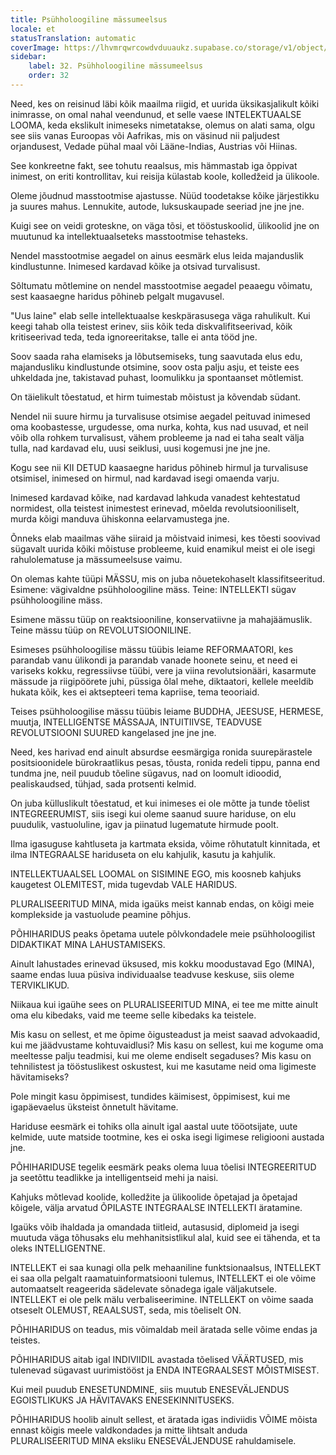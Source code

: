 ```yaml
---
title: Psühholoogiline mässumeelsus
locale: et
statusTranslation: automatic
coverImage: https://lhvmrqwrcowdvduuaukz.supabase.co/storage/v1/object/public/strapi-uploads/small_cover-educacion-fundamental.webp-2d51a7828a2b1309555be27f7e2a61a0.webp
sidebar:
    label: 32. Psühholoogiline mässumeelsus
    order: 32
---
```

Need, kes on reisinud läbi kõik maailma riigid, et uurida üksikasjalikult kõiki inimrasse, on omal nahal veendunud, et selle vaese INTELEKTUAALSE LOOMA, keda ekslikult inimeseks nimetatakse, olemus on alati sama, olgu see siis vanas Euroopas või Aafrikas, mis on väsinud nii paljudest orjandusest, Vedade pühal maal või Lääne-Indias, Austrias või Hiinas.

See konkreetne fakt, see tohutu reaalsus, mis hämmastab iga õppivat inimest, on eriti kontrollitav, kui reisija külastab koole, kolledžeid ja ülikoole.

Oleme jõudnud masstootmise ajastusse. Nüüd toodetakse kõike järjestikku ja suures mahus. Lennukite, autode, luksuskaupade seeriad jne jne jne.

Kuigi see on veidi groteskne, on väga tõsi, et tööstuskoolid, ülikoolid jne on muutunud ka intellektuaalseteks masstootmise tehasteks.

Nendel masstootmise aegadel on ainus eesmärk elus leida majanduslik kindlustunne. Inimesed kardavad kõike ja otsivad turvalisust.

Sõltumatu mõtlemine on nendel masstootmise aegadel peaaegu võimatu, sest kaasaegne haridus põhineb pelgalt mugavusel.

"Uus laine" elab selle intellektuaalse keskpärasusega väga rahulikult. Kui keegi tahab olla teistest erinev, siis kõik teda diskvalifitseerivad, kõik kritiseerivad teda, teda ignoreeritakse, talle ei anta tööd jne.

Soov saada raha elamiseks ja lõbutsemiseks, tung saavutada elus edu, majandusliku kindlustunde otsimine, soov osta palju asju, et teiste ees uhkeldada jne, takistavad puhast, loomulikku ja spontaanset mõtlemist.

On täielikult tõestatud, et hirm tuimestab mõistust ja kõvendab südant.

Nendel nii suure hirmu ja turvalisuse otsimise aegadel peituvad inimesed oma koobastesse, urgudesse, oma nurka, kohta, kus nad usuvad, et neil võib olla rohkem turvalisust, vähem probleeme ja nad ei taha sealt välja tulla, nad kardavad elu, uusi seiklusi, uusi kogemusi jne jne jne.

Kogu see nii KII DETUD kaasaegne haridus põhineb hirmul ja turvalisuse otsimisel, inimesed on hirmul, nad kardavad isegi omaenda varju.

Inimesed kardavad kõike, nad kardavad lahkuda vanadest kehtestatud normidest, olla teistest inimestest erinevad, mõelda revolutsiooniliselt, murda kõigi manduva ühiskonna eelarvamustega jne.

Õnneks elab maailmas vähe siiraid ja mõistvaid inimesi, kes tõesti soovivad sügavalt uurida kõiki mõistuse probleeme, kuid enamikul meist ei ole isegi rahulolematuse ja mässumeelsuse vaimu.

On olemas kahte tüüpi MÄSSU, mis on juba nõuetekohaselt klassifitseeritud. Esimene: vägivaldne psühholoogiline mäss. Teine: INTELLEKTI sügav psühholoogiline mäss.

Esimene mässu tüüp on reaktsiooniline, konservatiivne ja mahajäämuslik. Teine mässu tüüp on REVOLUTSIOONILINE.

Esimeses psühholoogilise mässu tüübis leiame REFORMAATORI, kes parandab vanu ülikondi ja parandab vanade hoonete seinu, et need ei variseks kokku, regressiivse tüübi, vere ja viina revolutsionääri, kasarmute mässude ja riigipöörete juhi, püssiga õlal mehe, diktaatori, kellele meeldib hukata kõik, kes ei aktsepteeri tema kapriise, tema teooriaid.

Teises psühholoogilise mässu tüübis leiame BUDDHA, JEESUSE, HERMESE, muutja, INTELLIGENTSE MÄSSAJA, INTUITIIVSE, TEADVUSE REVOLUTSIOONI SUURED kangelased jne jne jne.

Need, kes harivad end ainult absurdse eesmärgiga ronida suurepärastele positsioonidele bürokraatlikus pesas, tõusta, ronida redeli tippu, panna end tundma jne, neil puudub tõeline sügavus, nad on loomult idioodid, pealiskaudsed, tühjad, sada protsenti kelmid.

On juba külluslikult tõestatud, et kui inimeses ei ole mõtte ja tunde tõelist INTEGREERUMIST, siis isegi kui oleme saanud suure hariduse, on elu puudulik, vastuoluline, igav ja piinatud lugematute hirmude poolt.

Ilma igasuguse kahtluseta ja kartmata eksida, võime rõhutatult kinnitada, et ilma INTEGRAALSE hariduseta on elu kahjulik, kasutu ja kahjulik.

INTELLEKTUAALSEL LOOMAL on SISIMINE EGO, mis koosneb kahjuks kaugetest OLEMITEST, mida tugevdab VALE HARIDUS.

PLURALISEERITUD MINA, mida igaüks meist kannab endas, on kõigi meie komplekside ja vastuolude peamine põhjus.

PÕHIHARIDUS peaks õpetama uutele põlvkondadele meie psühholoogilist DIDAKTIKAT MINA LAHUSTAMISEKS.

Ainult lahustades erinevad üksused, mis kokku moodustavad Ego (MINA), saame endas luua püsiva individuaalse teadvuse keskuse, siis oleme TERVIKLIKUD.

Niikaua kui igaühe sees on PLURALISEERITUD MINA, ei tee me mitte ainult oma elu kibedaks, vaid me teeme selle kibedaks ka teistele.

Mis kasu on sellest, et me õpime õigusteadust ja meist saavad advokaadid, kui me jäädvustame kohtuvaidlusi? Mis kasu on sellest, kui me kogume oma meeltesse palju teadmisi, kui me oleme endiselt segaduses? Mis kasu on tehnilistest ja tööstuslikest oskustest, kui me kasutame neid oma ligimeste hävitamiseks?

Pole mingit kasu õppimisest, tundides käimisest, õppimisest, kui me igapäevaelus üksteist õnnetult hävitame.

Hariduse eesmärk ei tohiks olla ainult igal aastal uute tööotsijate, uute kelmide, uute matside tootmine, kes ei oska isegi ligimese religiooni austada jne.

PÕHIHARIDUSE tegelik eesmärk peaks olema luua tõelisi INTEGREERITUD ja seetõttu teadlikke ja intelligentseid mehi ja naisi.

Kahjuks mõtlevad koolide, kolledžite ja ülikoolide õpetajad ja õpetajad kõigele, välja arvatud ÕPILASTE INTEGRAALSE INTELLEKTI äratamine.

Igaüks võib ihaldada ja omandada tiitleid, autasusid, diplomeid ja isegi muutuda väga tõhusaks elu mehhanitsistlikul alal, kuid see ei tähenda, et ta oleks INTELLIGENTNE.

INTELLEKT ei saa kunagi olla pelk mehaaniline funktsionaalsus, INTELLEKT ei saa olla pelgalt raamatuinformatsiooni tulemus, INTELLEKT ei ole võime automaatselt reageerida sädelevate sõnadega igale väljakutsele. INTELLEKT ei ole pelk mälu verbaliseerimine. INTELLEKT on võime saada otseselt OLEMUST, REAALSUST, seda, mis tõeliselt ON.

PÕHIHARIDUS on teadus, mis võimaldab meil äratada selle võime endas ja teistes.

PÕHIHARIDUS aitab igal INDIVIIDIL avastada tõelised VÄÄRTUSED, mis tulenevad sügavast uurimistööst ja ENDA INTEGRAALSEST MÕISTMISEST.

Kui meil puudub ENESETUNDMINE, siis muutub ENESEVÄLJENDUS EGOISTLIKUKS JA HÄVITAVAKS ENESEKINNITUSEKS.

PÕHIHARIDUS hoolib ainult sellest, et äratada igas indiviidis VÕIME mõista ennast kõigis meele valdkondades ja mitte lihtsalt anduda PLURALISEERITUD MINA eksliku ENESEVÄLJENDUSE rahuldamisele.


